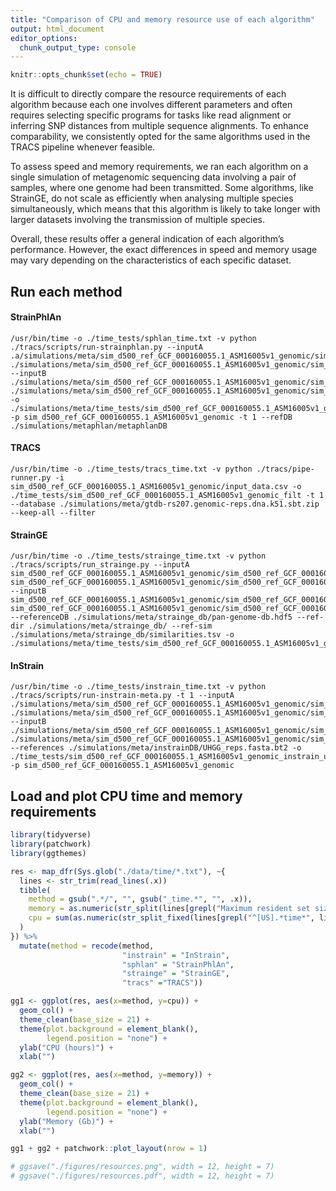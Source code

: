 ```yaml
---
title: "Comparison of CPU and memory resource use of each algorithm"
output: html_document
editor_options: 
  chunk_output_type: console
---
```


```r
knitr::opts_chunk$set(echo = TRUE)
```

It is difficult to directly compare the resource requirements of each algorithm because each one involves different parameters and often requires selecting specific programs for tasks like read alignment or inferring SNP distances from multiple sequence alignments. To enhance comparability, we consistently opted for the same algorithms used in the TRACS pipeline whenever feasible.

To assess speed and memory requirements, we ran each algorithm on a single simulation of metagenomic sequencing data involving a pair of samples, where one genome had been transmitted. Some algorithms, like StrainGE, do not scale as efficiently when analysing multiple species simultaneously, which means that this algorithm is likely to take longer with larger datasets involving the transmission of multiple species.

Overall, these results offer a general indication of each algorithm's performance. However, the exact differences in speed and memory usage may vary depending on the characteristics of each specific dataset.

## Run each method

#### StrainPhlAn

```
/usr/bin/time -o ./time_tests/sphlan_time.txt -v python ./tracs/scripts/run-strainphlan.py --inputA .a/simulations/meta/sim_d500_ref_GCF_000160055.1_ASM16005v1_genomic/sim_d500_ref_GCF_000160055.1_ASM16005v1_genomic_A1.fastq.gz ./simulations/meta/sim_d500_ref_GCF_000160055.1_ASM16005v1_genomic/sim_d500_ref_GCF_000160055.1_ASM16005v1_genomic_A2.fastq.gz --inputB ./simulations/meta/sim_d500_ref_GCF_000160055.1_ASM16005v1_genomic/sim_d500_ref_GCF_000160055.1_ASM16005v1_genomic_B1.fastq.gz ./simulations/meta/sim_d500_ref_GCF_000160055.1_ASM16005v1_genomic/sim_d500_ref_GCF_000160055.1_ASM16005v1_genomic_B2.fastq.gz -o ./simulations/meta/time_tests/sim_d500_ref_GCF_000160055.1_ASM16005v1_genomic_default_strainphlan -p sim_d500_ref_GCF_000160055.1_ASM16005v1_genomic -t 1 --refDB ./simulations/metaphlan/metaphlanDB 
```

#### TRACS

```
/usr/bin/time -o ./time_tests/tracs_time.txt -v python ./tracs/pipe-runner.py -i sim_d500_ref_GCF_000160055.1_ASM16005v1_genomic/input_data.csv -o ./time_tests/sim_d500_ref_GCF_000160055.1_ASM16005v1_genomic_filt -t 1 --database ./simulations/meta/gtdb-rs207.genomic-reps.dna.k51.sbt.zip --keep-all --filter 
```

#### StrainGE

```
/usr/bin/time -o ./time_tests/strainge_time.txt -v python ./tracs/scripts/run_strainge.py --inputA sim_d500_ref_GCF_000160055.1_ASM16005v1_genomic/sim_d500_ref_GCF_000160055.1_ASM16005v1_genomic_A1.fastq.gz sim_d500_ref_GCF_000160055.1_ASM16005v1_genomic/sim_d500_ref_GCF_000160055.1_ASM16005v1_genomic_A2.fastq.gz --inputB sim_d500_ref_GCF_000160055.1_ASM16005v1_genomic/sim_d500_ref_GCF_000160055.1_ASM16005v1_genomic_B1.fastq.gz sim_d500_ref_GCF_000160055.1_ASM16005v1_genomic/sim_d500_ref_GCF_000160055.1_ASM16005v1_genomic_B2.fastq.gz --referenceDB ./simulations/meta/strainge_db/pan-genome-db.hdf5 --ref-dir ./simulations/meta/strainge_db/ --ref-sim ./simulations/meta/strainge_db/similarities.tsv -o ./simulations/meta/time_tests/sim_d500_ref_GCF_000160055.1_ASM16005v1_genomic_strainge
```

#### InStrain

```
/usr/bin/time -o ./time_tests/instrain_time.txt -v python ./tracs/scripts/run-instrain-meta.py -t 1 --inputA ./simulations/meta/sim_d500_ref_GCF_000160055.1_ASM16005v1_genomic/sim_d500_ref_GCF_000160055.1_ASM16005v1_genomic_A1.fastq.gz ./simulations/meta/sim_d500_ref_GCF_000160055.1_ASM16005v1_genomic/sim_d500_ref_GCF_000160055.1_ASM16005v1_genomic_A2.fastq.gz --inputB ./simulations/meta/sim_d500_ref_GCF_000160055.1_ASM16005v1_genomic/sim_d500_ref_GCF_000160055.1_ASM16005v1_genomic_B1.fastq.gz ./simulations/meta/sim_d500_ref_GCF_000160055.1_ASM16005v1_genomic/sim_d500_ref_GCF_000160055.1_ASM16005v1_genomic_B2.fastq.gz --references ./simulations/meta/instrainDB/UHGG_reps.fasta.bt2 -o ./time_tests/sim_d500_ref_GCF_000160055.1_ASM16005v1_genomic_instrain_uhgg -p sim_d500_ref_GCF_000160055.1_ASM16005v1_genomic 
```


## Load and plot CPU time and memory requirements

```r
library(tidyverse)
library(patchwork)
library(ggthemes)
```

```r
res <- map_dfr(Sys.glob("./data/time/*.txt"), ~{
  lines <- str_trim(read_lines(.x))
  tibble(
    method = gsub(".*/", "", gsub("_time.*", "", .x)),
    memory = as.numeric(str_split(lines[grepl("Maximum resident set size", lines)], ": ")[[1]][[2]])/(1024**2),
    cpu = sum(as.numeric(str_split_fixed(lines[grepl("^[US].*time*", lines)], ": ", 2)[,2]))/60/60
  )
}) %>%
  mutate(method = recode(method,
                         "instrain" = "InStrain",
                         "sphlan" = "StrainPhlAn",
                         "strainge" = "StrainGE",
                         "tracs" ="TRACS"))

gg1 <- ggplot(res, aes(x=method, y=cpu)) +
  geom_col() +
  theme_clean(base_size = 21) +
  theme(plot.background = element_blank(),
        legend.position = "none") +
  ylab("CPU (hours)") +
  xlab("") 

gg2 <- ggplot(res, aes(x=method, y=memory)) +
  geom_col() +
  theme_clean(base_size = 21) +
  theme(plot.background = element_blank(),
        legend.position = "none") +
  ylab("Memory (Gb)") +
  xlab("") 

gg1 + gg2 + patchwork::plot_layout(nrow = 1)

# ggsave("./figures/resources.png", width = 12, height = 7)
# ggsave("./figures/resources.pdf", width = 12, height = 7)
```